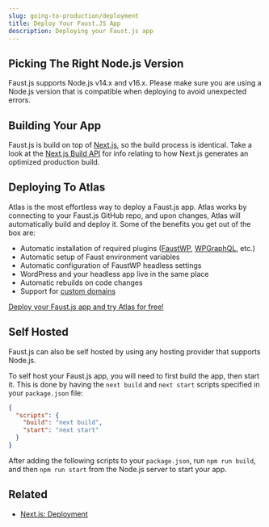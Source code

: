 ```yaml
---
slug: going-to-production/deployment
title: Deploy Your Faust.JS App
description: Deploying your Faust.js app
---
```


## Picking The Right Node.js Version

Faust.js supports Node.js v14.x and v16.x. Please make sure you are using a Node.js version that is compatible when deploying to avoid unexpected errors.

## Building Your App

Faust.js is build on top of [Next.js](https://nextjs.org/), so the build process is identical. Take a look at the [Next.js Build API](https://nextjs.org/docs/deployment#nextjs-build-api) for info relating to how Next.js generates an optimized production build.

## Deploying To Atlas

Atlas is the most effortless way to deploy a Faust.js app. Atlas works by connecting to your Faust.js GitHub repo, and upon changes, Atlas will automatically build and deploy it. Some of the benefits you get out of the box are:

- Automatic installation of required plugins ([FaustWP](https://wordpress.org/plugins/faustwp/), [WPGraphQL](https://wordpress.org/plugins/wp-graphql/), etc.)
- Automatic setup of Faust environment variables
- Automatic configuration of FaustWP headless settings
- WordPress and your headless app live in the same place
- Automatic rebuilds on code changes
- Support for [custom domains](https://wpengine.com/support/add-domain-in-user-portal/)

[Deploy your Faust.js app and try Atlas for free!](https://wpengine.com/atlas/#form)

## Self Hosted

Faust.js can also be self hosted by using any hosting provider that supports Node.js.

To self host your Faust.js app, you will need to first build the app, then start it. This is done by having the `next build` and `next start` scripts specified in your `package.json` file:

```json title="package.json"
{
  "scripts": {
    "build": "next build",
    "start": "next start"
  }
}
```

After adding the following scripts to your `package.json`, run `npm run build`, and then `npm run start` from the Node.js server to start your app.

## Related

- [Next.js: Deployment](https://nextjs.org/docs/deployment)
